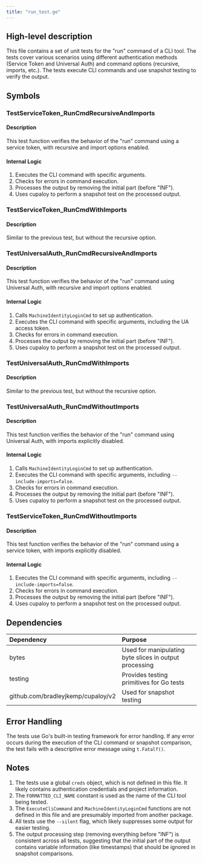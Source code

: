 ```yaml
---
title: "run_test.go"
---
```


## High-level description
This file contains a set of unit tests for the "run" command of a CLI tool. The tests cover various scenarios using different authentication methods (Service Token and Universal Auth) and command options (recursive, imports, etc.). The tests execute CLI commands and use snapshot testing to verify the output.

## Symbols

### TestServiceToken_RunCmdRecursiveAndImports
#### Description
This test function verifies the behavior of the "run" command using a service token, with recursive and import options enabled.

#### Internal Logic
1. Executes the CLI command with specific arguments.
2. Checks for errors in command execution.
3. Processes the output by removing the initial part (before "INF").
4. Uses cupaloy to perform a snapshot test on the processed output.

### TestServiceToken_RunCmdWithImports
#### Description
Similar to the previous test, but without the recursive option.

### TestUniversalAuth_RunCmdRecursiveAndImports
#### Description
This test function verifies the behavior of the "run" command using Universal Auth, with recursive and import options enabled.

#### Internal Logic
1. Calls `MachineIdentityLoginCmd` to set up authentication.
2. Executes the CLI command with specific arguments, including the UA access token.
3. Checks for errors in command execution.
4. Processes the output by removing the initial part (before "INF").
5. Uses cupaloy to perform a snapshot test on the processed output.

### TestUniversalAuth_RunCmdWithImports
#### Description
Similar to the previous test, but without the recursive option.

### TestUniversalAuth_RunCmdWithoutImports
#### Description
This test function verifies the behavior of the "run" command using Universal Auth, with imports explicitly disabled.

#### Internal Logic
1. Calls `MachineIdentityLoginCmd` to set up authentication.
2. Executes the CLI command with specific arguments, including `--include-imports=false`.
3. Checks for errors in command execution.
4. Processes the output by removing the initial part (before "INF").
5. Uses cupaloy to perform a snapshot test on the processed output.

### TestServiceToken_RunCmdWithoutImports
#### Description
This test function verifies the behavior of the "run" command using a service token, with imports explicitly disabled.

#### Internal Logic
1. Executes the CLI command with specific arguments, including `--include-imports=false`.
2. Checks for errors in command execution.
3. Processes the output by removing the initial part (before "INF").
4. Uses cupaloy to perform a snapshot test on the processed output.

## Dependencies
| Dependency | Purpose |
|:-----------|:--------|
| bytes | Used for manipulating byte slices in output processing |
| testing | Provides testing primitives for Go tests |
| github.com/bradleyjkemp/cupaloy/v2 | Used for snapshot testing |

## Error Handling
The tests use Go's built-in testing framework for error handling. If any error occurs during the execution of the CLI command or snapshot comparison, the test fails with a descriptive error message using `t.Fatalf()`.

## Notes
1. The tests use a global `creds` object, which is not defined in this file. It likely contains authentication credentials and project information.
2. The `FORMATTED_CLI_NAME` constant is used as the name of the CLI tool being tested.
3. The `ExecuteCliCommand` and `MachineIdentityLoginCmd` functions are not defined in this file and are presumably imported from another package.
4. All tests use the `--silent` flag, which likely suppresses some output for easier testing.
5. The output processing step (removing everything before "INF") is consistent across all tests, suggesting that the initial part of the output contains variable information (like timestamps) that should be ignored in snapshot comparisons.
